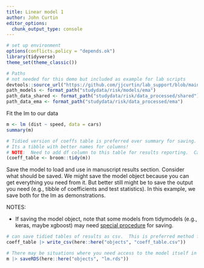```yaml
---
title: Linear model 1
author: John Curtin
editor_options: 
  chunk_output_type: console
---
```


```r
# set up environment
options(conflicts.policy = "depends.ok")
library(tidyverse)
theme_set(theme_classic()) 

# Paths
# not needed for this demo but included as example for lab scripts
devtools::source_url("https://github.com/jjcurtin/lab_support/blob/main/format_path.R?raw=true")
path_models <- format_path("studydata/risk/models/ema")
path_data_shared <- format_path("studydata/risk/data_processed/shared")
path_data_ema <- format_path("studydata/risk/data_processed/ema")
```

Fit the lm to our data
```r
m <- lm (dist ~ speed, data = cars)
summary(m)

# Tidied version of coeffs table is preferred over summary for saving.  
# Its a tibble with better names for columns!
# NOTE:  Need to add df column to this table for results reporting.  Can pull from summary(m)
(coeff_table <- broom::tidy(m))
```

Save the model to load and use in manuscript results section.  Consider what should be saved.  We might save the model object because you can get everything you need from it.  But better still might be to save the output you need (e.g., tibble of coefficients and test statistics). In this example, we save both for the lm as demonstrations. 

NOTES: 

- If saving the model object, note that some models from tidymodels (e.g., keras, maybe xgboost) may need [special procedure](https://rstudio.github.io/bundle/reference/bundle_workflows.html) for saving.  

```r
# can save tidied tables of results as csv.  This is preferred method for saving tables and we believe that saving the tables is likely the best choice for later access to results in index.qmd
coeff_table |> write_csv(here::here("objects", "coeff_table.csv"))

# There may be situations where you need access to the model itself in index.qmd.  If so, model objects should be saved with saveRDS()
m |> saveRDS(here::here("objects", "lm.rds"))
```
